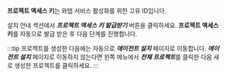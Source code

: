 **프로젝트 액세스 키**는 와탭 서비스 활성화를 위한 고유 ID입니다.  

설치 안내 섹션에서 ***프로젝트 액세스 키 발급받기*** 버튼을 클릭하세요. **프로젝트 액세스 키**를 자동으로 발급 받은 후 다음 단계를 진행합니다.

:::tip
프로젝트를 생성한 다음에는 자동으로 ***에이전트 설치*** 페이지로 이동합니다. ***에이전트 설치*** 페이지로 이동하지 않는다면 왼쪽 메뉴에서 ***전체 프로젝트***를 클릭한 다음 새로 생성한 프로젝트를 클릭하세요.
:::
